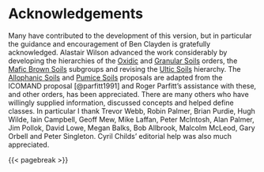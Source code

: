 # Acknowledgements {#sec-ack}

Many have contributed to the development of this version, but in particular the guidance and encouragement of Ben Clayden is gratefully acknowledged. Alastair Wilson advanced the work considerably by developing the hierarchies of the [Oxidic](Key-to-Orders.qmd#sec-O) and [Granular Soils](Key-to-Orders.qmd#sec-N) orders, the [Mafic Brown Soils](Key-to-Orders.qmd#sec-BM) subgroups and revising the [Ultic Soils](Key-to-Orders.qmd#sec-U) hierarchy. The [Allophanic Soils](Key-to-Orders.qmd#sec-L) and [Pumice Soils](Key-to-Orders.qmd#sec-M) proposals are adapted from the ICOMAND proposal [@parfitt1991] and Roger Parfitt's assistance with these, and other orders, has been appreciated. There are many others who have willingly supplied information, discussed concepts and helped define classes. In particular I thank Trevor Webb, Robin Palmer, Brian Purdie, Hugh Wilde, Iain Campbell, Geoff Mew, Mike Laffan, Peter McIntosh, Alan Palmer, Jim Pollok, David Lowe, Megan Balks, Bob Allbrook, Malcolm McLeod, Gary Orbell and Peter Singleton. Cyril Childs' editorial help was also much appreciated.

{{< pagebreak >}}
